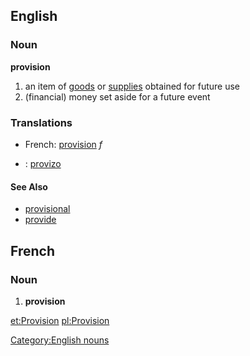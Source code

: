 ==English==
===Noun===
[[Category:English nouns]]
'''provision'''
#an item of [[good]]s or [[supplies]] obtained for future use
#(financial) money set aside for a future event


===Translations===
*French: [[provision]] ''f''
* {{io}} : [[provizo]]

====See Also====
*[[provisional]]
*[[provide]]

==French==
===Noun===
# '''provision'''

[[et:Provision]]
[[pl:Provision]]